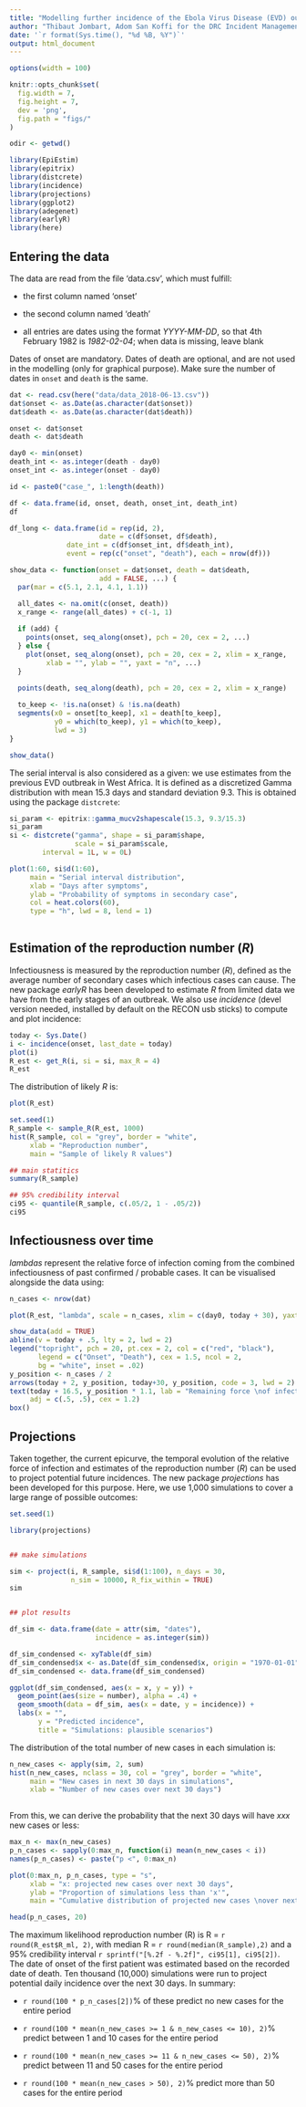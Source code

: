 ```yaml
---
title: "Modelling further incidence of the Ebola Virus Disease (EVD) outbreak in Bikoro, DRC"
author: "Thibaut Jombart, Adom San Koffi for the DRC Incident Management Team, Kinshasa"
date: '`r format(Sys.time(), "%d %B, %Y")`'
output: html_document
---
```




```r
options(width = 100)

knitr::opts_chunk$set(
  fig.width = 7, 
  fig.height = 7,
  dev = 'png',
  fig.path = "figs/"
)

odir <- getwd()

```




```r

library(EpiEstim)
library(epitrix)
library(distcrete)
library(incidence)
library(projections)
library(ggplot2)
library(adegenet)
library(earlyR)
library(here)

```


## Entering the data

The data are read from the file 'data.csv', which must fulfill:

- the first column named 'onset'

- the second column named 'death'

- all entries are dates using the format *YYYY-MM-DD*, so that 4th February 1982
is *1982-02-04*; when data is missing, leave blank

Dates of onset are mandatory. Dates of death are optional, and are not used in
the modelling (only for graphical purpose). Make sure the number of dates in
`onset` and `death` is the same.

```r

dat <- read.csv(here("data/data_2018-06-13.csv"))
dat$onset <- as.Date(as.character(dat$onset))
dat$death <- as.Date(as.character(dat$death))

onset <- dat$onset
death <- dat$death

day0 <- min(onset)
death_int <- as.integer(death - day0)
onset_int <- as.integer(onset - day0)

id <- paste0("case_", 1:length(death))

df <- data.frame(id, onset, death, onset_int, death_int)
df

df_long <- data.frame(id = rep(id, 2),
                      date = c(df$onset, df$death),
		      date_int = c(df$onset_int, df$death_int),
		      event = rep(c("onset", "death"), each = nrow(df)))

show_data <- function(onset = dat$onset, death = dat$death,
                      add = FALSE, ...) {
  par(mar = c(5.1, 2.1, 4.1, 1.1))

  all_dates <- na.omit(c(onset, death))
  x_range <- range(all_dates) + c(-1, 1)
  
  if (add) {
    points(onset, seq_along(onset), pch = 20, cex = 2, ...)
  } else {
    plot(onset, seq_along(onset), pch = 20, cex = 2, xlim = x_range,
         xlab = "", ylab = "", yaxt = "n", ...)
  }
    
  points(death, seq_along(death), pch = 20, cex = 2, xlim = x_range)

  to_keep <- !is.na(onset) & !is.na(death)
  segments(x0 = onset[to_keep], x1 = death[to_keep],
           y0 = which(to_keep), y1 = which(to_keep),
           lwd = 3)
}

show_data()

```




The serial interval is also considered as a given: we use estimates from the
previous EVD outbreak in West Africa. It is defined as a discretized Gamma
distribution with mean 15.3 days and standard deviation 9.3. This is obtained
using the package `distcrete`:

```r
si_param <- epitrix::gamma_mucv2shapescale(15.3, 9.3/15.3)
si_param
si <- distcrete("gamma", shape = si_param$shape,
                scale = si_param$scale,
		interval = 1L, w = 0L)

plot(1:60, si$d(1:60),
     main = "Serial interval distribution",
     xlab = "Days after symptoms",
     ylab = "Probability of symptoms in secondary case",
     col = heat.colors(60),
     type = "h", lwd = 8, lend = 1)
 
```



## Estimation of the reproduction number (*R*)

Infectiousness is measured by the reproduction number (*R*), defined as the
average number of secondary cases which infectious cases can cause. The new
package *earlyR* has been developed to estimate *R* from limited data we have
from the early stages of an outbreak. We also use *incidence* (devel version
needed, installed by default on the RECON usb sticks) to compute and plot
incidence:

```r

today <- Sys.Date()
i <- incidence(onset, last_date = today)
plot(i)
R_est <- get_R(i, si = si, max_R = 4)
R_est

```

The distribution of likely *R* is:


```r

plot(R_est)

set.seed(1)
R_sample <- sample_R(R_est, 1000)
hist(R_sample, col = "grey", border = "white",
     xlab = "Reproduction number",
     main = "Sample of likely R values")

## main statitics
summary(R_sample)

## 95% credibility interval
ci95 <- quantile(R_sample, c(.05/2, 1 - .05/2))
ci95

```


## Infectiousness over time


*lambdas* represent the relative force of infection coming from the combined
 infectiousness of past confirmed / probable cases. It can be visualised
 alongside the data using:

```r

n_cases <- nrow(dat)

plot(R_est, "lambda", scale = n_cases, xlim = c(day0, today + 30), yaxt = "n")

show_data(add = TRUE)
abline(v = today + .5, lty = 2, lwd = 2)
legend("topright", pch = 20, pt.cex = 2, col = c("red", "black"),
       legend = c("Onset", "Death"), cex = 1.5, ncol = 2,
       bg = "white", inset = .02)
y_position <- n_cases / 2
arrows(today + 2, y_position, today+30, y_position, code = 3, lwd = 2)
text(today + 16.5, y_position * 1.1, lab = "Remaining force \nof infection",
     adj = c(.5, .5), cex = 1.2)
box()

```





## Projections

Taken together, the current epicurve, the temporal evolution of the relative
force of infection and estimates of the reproduction number (*R*) can be used to
project potential future incidences. The new package *projections* has been
developed for this purpose. Here, we use 1,000 simulations to cover a large
range of possible outcomes:

```r

set.seed(1)

library(projections)


## make simulations

sim <- project(i, R_sample, si$d(1:100), n_days = 30,
               n_sim = 10000, R_fix_within = TRUE)
sim


## plot results

df_sim <- data.frame(date = attr(sim, "dates"),
                     incidence = as.integer(sim))

df_sim_condensed <- xyTable(df_sim)
df_sim_condensed$x <- as.Date(df_sim_condensed$x, origin = "1970-01-01")
df_sim_condensed <- data.frame(df_sim_condensed)

ggplot(df_sim_condensed, aes(x = x, y = y)) +
  geom_point(aes(size = number), alpha = .4) +
  geom_smooth(data = df_sim, aes(x = date, y = incidence)) +
  labs(x = "",
       y = "Predicted incidence",
       title = "Simulations: plausible scenarios")

```


The distribution of the total number of new cases in each simulation is:

```r

n_new_cases <- apply(sim, 2, sum)
hist(n_new_cases, nclass = 30, col = "grey", border = "white",
     main = "New cases in next 30 days in simulations",
     xlab = "Number of new cases over next 30 days")
     
```


From this, we can derive the probability that the next 30 days will have *xxx*
new cases or less:

```r

max_n <- max(n_new_cases)
p_n_cases <- sapply(0:max_n, function(i) mean(n_new_cases < i))
names(p_n_cases) <- paste("p <", 0:max_n)

plot(0:max_n, p_n_cases, type = "s",
     xlab = "x: projected new cases over next 30 days",
     ylab = "Proportion of simulations less than 'x'",
     main = "Cumulative distribution of projected new cases \nover next 30 days")

head(p_n_cases, 20)

```

The maximum likelihood reproduction number (R) is R = `r round(R_est$R_ml, 2)`,
with median R = `r round(median(R_sample),2)` and a 95% credibility interval
`r sprintf("[%.2f - %.2f]", ci95[1], ci95[2])`. The date of onset of the first
patient was estimated based on the recorded date of death. Ten thousand (10,000)
simulations were run to project potential daily incidence over the next 30
days. In summary:

- `r round(100 * p_n_cases[2])`% of these predict no new cases for the entire
period

- `r round(100 * mean(n_new_cases >= 1 & n_new_cases <= 10), 2)`% predict between 1
  and 10 cases for the entire period

- `r round(100 * mean(n_new_cases >= 11 & n_new_cases <= 50), 2)`% predict between 11
  and 50 cases for the entire period

- `r round(100 * mean(n_new_cases > 50), 2)`% predict more than 50 cases for the
  entire period



<br>
<br>
<br>


